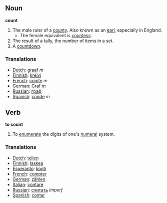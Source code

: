 == Noun ==

'''count'''

#The male ruler of a [[county]].  Also known as an [[earl]], especially in England.
#*The female equivalent is [[countess]].
#The result of a tally, the number of items in a set.
#A [[countdown]].

=== Translations ===
*[[Dutch]]: [[graaf]] ''m''
*[[Finnish]]: [[kreivi]]
*[[French]]: [[comte]] ''m''
*[[German]]: [[Graf]] ''m''
*[[Russian]]: [[граф]]
*[[Spanish]]: [[conde]] ''m''

== Verb ==

'''to count'''

#To [[enumerate]] the digits of one's [[numeral]] system.

=== Translations ===
*[[Dutch]]: [[tellen]]
*[[Finnish]]: [[laskea]]
*[[Esperanto]]: [[konti]]
*[[French]]: [[compter]]
*[[German]]: [[zählen]]
*[[Italian]]: [[contare]]
*[[Russian]]: [[считать]] ''imperf''
*[[Spanish]]: [[contar]]